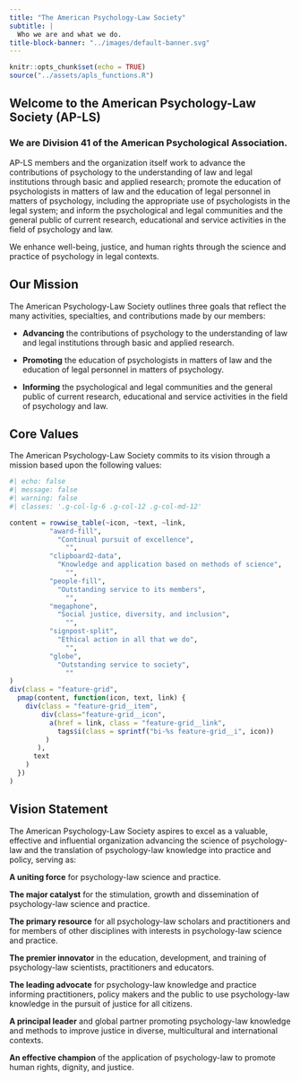 ```yaml
---
title: "The American Psychology-Law Society"
subtitle: |
  Who we are and what we do. 
title-block-banner: "../images/default-banner.svg"
---
```


```r
knitr::opts_chunk$set(echo = TRUE)
source("../assets/apls_functions.R")
```

## Welcome to the American Psychology-Law Society (AP-LS)

### We are Division 41 of the American Psychological Association.

AP-LS members and the organization itself work to advance the contributions of psychology to the understanding of law and legal institutions through basic and applied research; promote the education of psychologists in matters of law and the education of legal personnel in matters of psychology, including the appropriate use of psychologists in the legal system; and inform the psychological and legal communities and the general public of current research, educational and service activities in the field of psychology and law.

We enhance well-being, justice, and human rights through the science and practice of psychology in legal contexts.

## Our Mission

The American Psychology-Law Society outlines three goals that reflect the many activities, specialties, and contributions made by our members:

-   **Advancing** the contributions of psychology to the understanding of law and legal institutions through basic and applied research.

-   **Promoting** the education of psychologists in matters of law and the education of legal personnel in matters of psychology.

-   **Informing** the psychological and legal communities and the general public of current research, educational and service activities in the field of psychology and law.

## Core Values

The American Psychology-Law Society commits to its vision through a mission based upon the following values:

```r
#| echo: false
#| message: false
#| warning: false
#| classes: '.g-col-lg-6 .g-col-12 .g-col-md-12'

content = rowwise_table(~icon, ~text, ~link,
          "award-fill",
            "Continual pursuit of excellence", 
              "",
          "clipboard2-data",          
            "Knowledge and application based on methods of science",
              "",
          "people-fill",          
            "Outstanding service to its members",
              "",
          "megaphone",      
            "Social justice, diversity, and inclusion",              
              "",
          "signpost-split",        
            "Ethical action in all that we do",                   
              "",
          "globe",
            "Outstanding service to society",
              ""
)
div(class = "feature-grid",
  pmap(content, function(icon, text, link) {
    div(class = "feature-grid__item",
        div(class="feature-grid__icon",
          a(href = link, class = "feature-grid__link",
            tags$i(class = sprintf("bi-%s feature-grid__i", icon))
         )
       ),
      text
    )
  })
)
```

## Vision Statement

The American Psychology-Law Society aspires to excel as a valuable, effective and influential organization advancing the science of psychology-law and the translation of psychology-law knowledge into practice and policy, serving as:

**A uniting force** for psychology-law science and practice.

**The major catalyst** for the stimulation, growth and dissemination of psychology-law science and practice.

**The primary resource** for all psychology-law scholars and practitioners and for members of other disciplines with interests in psychology-law science and practice.

**The premier innovator** in the education, development, and training of psychology-law scientists, practitioners and educators.

**The leading advocate** for psychology-law knowledge and practice informing practitioners, policy makers and the public to use psychology-law knowledge in the pursuit of justice for all citizens.

**A principal leader** and global partner promoting psychology-law knowledge and methods to improve justice in diverse, multicultural and international contexts.

**An effective champion** of the application of psychology-law to promote human rights, dignity, and justice.
